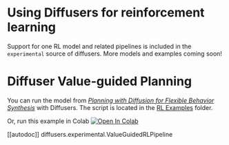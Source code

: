 <!--Copyright 2022 The HuggingFace Team. All rights reserved.

Licensed under the Apache License, Version 2.0 (the "License"); you may not use this file except in compliance with
the License. You may obtain a copy of the License at

http://www.apache.org/licenses/LICENSE-2.0

Unless required by applicable law or agreed to in writing, software distributed under the License is distributed on
an "AS IS" BASIS, WITHOUT WARRANTIES OR CONDITIONS OF ANY KIND, either express or implied. See the License for the
specific language governing permissions and limitations under the License.
-->

# Using Diffusers for reinforcement learning

Support for one RL model and related pipelines is included in the `experimental` source of diffusers.
More models and examples coming soon!

# Diffuser Value-guided Planning

You can run the model from [*Planning with Diffusion for Flexible Behavior Synthesis*](https://arxiv.org/abs/2205.09991) with Diffusers.
The script is located in the [RL Examples](https://github.com/huggingface/diffusers/tree/main/examples/rl) folder.

Or, run this example in Colab [![Open In Colab](https://colab.research.google.com/assets/colab-badge.svg)](https://colab.research.google.com/github/huggingface/notebooks/blob/main/diffusers/reinforcement_learning_with_diffusers.ipynb)

[[autodoc]] diffusers.experimental.ValueGuidedRLPipeline